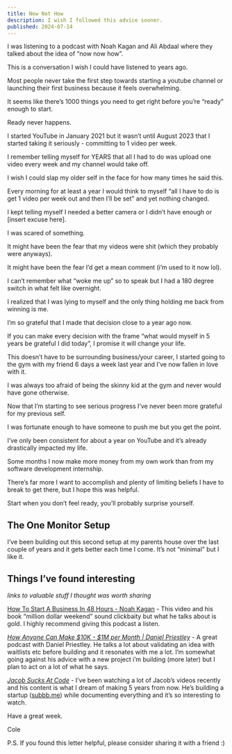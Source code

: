 ```yaml
---
title: Now Not How
description: I wish I followed this advice sooner.
published: 2024-07-14
---
```


I was listening to a podcast with Noah Kagan and Ali Abdaal where they talked about the idea of “now now how”.

This is a conversation I wish I could have listened to years ago.

Most people never take the first step towards starting a youtube channel or launching their first business because it feels overwhelming.

It seems like there’s 1000 things you need to get right before you’re “ready” enough to start.

Ready never happens.

I started YouTube in January 2021 but it wasn’t until August 2023 that I started taking it seriously - committing to 1 video per week.

I remember telling myself for YEARS that all I had to do was upload one video every week and my channel would take off.

I wish I could slap my older self in the face for how many times he said this.

Every morning for at least a year I would think to myself “all I have to do is get 1 video per week out and then I’ll be set” and yet nothing changed.

I kept telling myself I needed a better camera or I didn’t have enough or [insert excuse here].

I was scared of something.

It might have been the fear that my videos were shit (which they probably were anyways).

It might have been the fear I’d get a mean comment (i’m used to it now lol).

I can’t remember what “woke me up” so to speak but I had a 180 degree switch in what felt like overnight.

I realized that I was lying to myself and the only thing holding me back from winning is me.

I’m so grateful that I made that decision close to a year ago now.

If you can make every decision with the frame “what would myself in 5 years be grateful I did today”, I promise it will change your life.

This doesn’t have to be surrounding business/your career, I started going to the gym with my friend 6 days a week last year and I’ve now fallen in love with it.

I was always too afraid of being the skinny kid at the gym and never would have gone otherwise.

Now that I’m starting to see serious progress I’ve never been more grateful for my previous self.

I was fortunate enough to have someone to push me but you get the point.

I’ve only been consistent for about a year on YouTube and it’s already drastically impacted my life.

Some months I now make more money from my own work than from my software development internship.

There’s far more I want to accomplish and plenty of limiting beliefs I have to break to get there, but I hope this was helpful.

Start when you don’t feel ready, you’ll probably surprise yourself.

## The One Monitor Setup

<VideoPlayer url="https://youtu.be/ZhXhApf93ss" />

I’ve been building out this second setup at my parents house over the last couple of years and it gets better each time I come. It’s not “minimal” but I like it.

## Things I’ve found interesting

_links to valuable stuff I thought was worth sharing_

[How To Start A Business In 48 Hours - Noah Kagan](https://www.youtube.com/watch?v=W0KdKhTeVKM) - This video and his book “million dollar weekend” sound clickbaity but what he talks about is gold. I highly recommend giving this podcast a listen.

[_How Anyone Can Make $10K - $1M per Month | Daniel Priestley_](https://www.youtube.com/watch?v=1L65tT0M54c) - A great podcast with Daniel Priestley. He talks a lot about validating an idea with waitlists etc before building and it resonates with me a lot. I’m somewhat going against his advice with a new project i’m building (more later) but I plan to act on a lot of what he says.

[_Jacob Sucks At Code_](https://www.youtube.com/@JacobSucksAtCode) - I’ve been watching a lot of Jacob’s videos recently and his content is what I dream of making 5 years from now. He’s building a startup ([subbb.me](http://subbb.me/)) while documenting everything and it’s so interesting to watch.

Have a great week.

Cole

P.S. If you found this letter helpful, please consider sharing it with a friend :)

